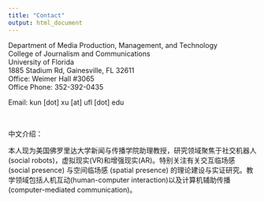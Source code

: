 ```yaml
---
title: "Contact"
output: html_document
---
```



Department of Media Production, Management, and Technology\
College of Journalism and Communications  
University of Florida  
1885 Stadium Rd, Gainesville, FL 32611  
Office: Weimer Hall #3065  
Office Phone: 352-392-0435


Email: kun [dot] xu [at] ufl [dot] edu

&nbsp;
&nbsp;

中文介绍：

本人现为美国佛罗里达大学新闻与传播学院助理教授，研究领域聚焦于社交机器人(social robots)，虚拟现实(VR)和增强现实(AR)。特别关注有关交互临场感 (social presence) 与空间临场感 (spatial presence) 的理论建设与实证研究。教学领域包括人机互动(human-computer interaction)以及计算机辅助传播(computer-mediated communication)。